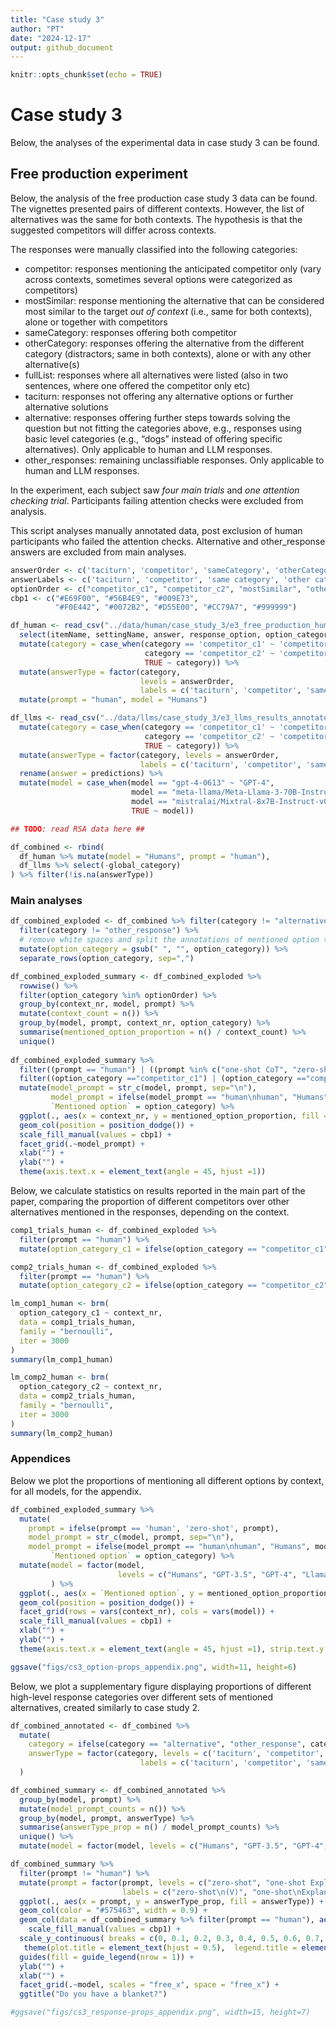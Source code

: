 ```yaml
---
title: "Case study 3"
author: "PT"
date: "2024-12-17"
output: github_document
---
```


```r
knitr::opts_chunk$set(echo = TRUE)
```

# Case study 3

Below, the analyses of the experimental data in case study 3 can be found.

## Free production experiment

Below, the analysis of the free production case study 3 data can be found. The vignettes presented pairs of different contexts. However, the list of alternatives was the same for both contexts. The hypothesis is that the suggested competitors will differ across contexts.

The responses were manually classified into the following categories: 

* competitor: responses mentioning the anticipated competitor only (vary across contexts, sometimes several options were categorized as competitors)
* mostSimilar: response mentioning the alternative that can be considered most similar to the target _out of context_ (i.e., same for both contexts), alone or together with competitors
* sameCategory: responses offering both competitor
* otherCategory: responses offering the alternative from the different category (distractors; same in both contexts), alone or with any other alternative(s) 
* fullList: responses where all alternatives were listed (also in two sentences, where one offered the competitor only etc)
* taciturn: responses not offering any alternative options or further alternative solutions
* alternative: responses offering further steps towards solving the question but not fitting the categories above, e.g., responses using basic level categories (e.g., "dogs" instead of offering specific alternatives). Only applicable to human and LLM responses.
* other_responses: remaining unclassifiable responses. Only applicable to human and LLM responses.

In the experiment, each subject saw *four main trials* and *one attention checking trial*. Participants failing attention checks were excluded from analysis. 

This script analyses manually annotated data, post exclusion of human participants who failed the attention checks.
Alternative and other_response answers are excluded from main analyses.

```r
answerOrder <- c('taciturn', 'competitor', 'sameCategory', 'otherCategory', 'mostSimilar', 'fullList', 'other_response',  'alternative')
answerLabels <- c('taciturn', 'competitor', 'same category', 'other category', 'most similar', 'exhaustive', 'undefined responses', 'alternative')
optionOrder <- c("competitor_c1", "competitor_c2", "mostSimilar", "otherCategory")
cbp1 <- c("#E69F00", "#56B4E9", "#009E73",
          "#F0E442", "#0072B2", "#D55E00", "#CC79A7", "#999999")

df_human <- read_csv("../data/human/case_study_3/e3_free_production_human_categorized.csv") %>%
  select(itemName, settingName, answer, response_option, option_category, category, context_nr) %>%
  mutate(category = case_when(category == 'competitor_c1' ~ 'competitor',
                              category == 'competitor_c2' ~ 'competitor',
                              TRUE ~ category)) %>%
  mutate(answerType = factor(category, 
                             levels = answerOrder, 
                             labels = c('taciturn', 'competitor', 'same category', 'other category', 'most similar', 'exhaustive', 'undefined responses', 'alternative'))) %>%
  mutate(prompt = "human", model = "Humans")

df_llms <- read_csv("../data/llms/case_study_3/e3_llms_results_annotated.csv") %>%
  mutate(category = case_when(category == 'competitor_c1' ~ 'competitor',
                              category == 'competitor_c2' ~ 'competitor',
                              TRUE ~ category)) %>%
  mutate(answerType = factor(category, levels = answerOrder, 
                             labels = c('taciturn', 'competitor', 'same category', 'other category', 'most similar', 'exhaustive', 'undefined responses', 'alternative'))) %>% 
  rename(answer = predictions) %>%
  mutate(model = case_when(model == "gpt-4-0613" ~ "GPT-4",
                           model == "meta-llama/Meta-Llama-3-70B-Instruct" ~ "Llama-3-70B-Inst.",
                           model == "mistralai/Mixtral-8x7B-Instruct-v0.1" ~ "Mixtral-Inst.",
                           TRUE ~ model))

## TODO: read RSA data here ##

df_combined <- rbind(
  df_human %>% mutate(model = "Humans", prompt = "human"),
  df_llms %>% select(-global_category)
) %>% filter(!is.na(answerType))
```

### Main analyses
```r
df_combined_exploded <- df_combined %>% filter(category != "alternative") %>%
  filter(category != "other_response") %>%
  # remove white spaces and split the annotations of mentioned option types
  mutate(option_category = gsub(" ", "", option_category)) %>%
  separate_rows(option_category, sep=",")

df_combined_exploded_summary <- df_combined_exploded %>%
  rowwise() %>%
  filter(option_category %in% optionOrder) %>%
  group_by(context_nr, model, prompt) %>%
  mutate(context_count = n()) %>%
  group_by(model, prompt, context_nr, option_category) %>%
  summarise(mentioned_option_proportion = n() / context_count) %>%
  unique() 
  
df_combined_exploded_summary %>%
  filter((prompt == "human") | ((prompt %in% c("one-shot CoT", "zero-shot") ) & (model == "Mixtral-Inst.")  )) %>%
  filter((option_category =="competitor_c1") | (option_category =="competitor_c2")) %>%
  mutate(model_prompt = str_c(model, prompt, sep="\n"),
         model_prompt = ifelse(model_prompt == "human\nhuman", "Humans", model_prompt),
         `Mentioned option` = option_category) %>%
  ggplot(., aes(x = context_nr, y = mentioned_option_proportion, fill = `Mentioned option`)) +
  geom_col(position = position_dodge()) +
  scale_fill_manual(values = cbp1) +
  facet_grid(.~model_prompt) +
  xlab("") +
  ylab("") +
  theme(axis.text.x = element_text(angle = 45, hjust =1))
```

Below, we calculate statistics on results reported in the main part of the paper, comparing the proportion of different competitors over other alternatives mentioned in the responses, depending on the context.

```r
comp1_trials_human <- df_combined_exploded %>% 
  filter(prompt == "human") %>%
  mutate(option_category_c1 = ifelse(option_category == "competitor_c1", 1, 0))

comp2_trials_human <- df_combined_exploded %>% 
  filter(prompt == "human") %>%
  mutate(option_category_c2 = ifelse(option_category == "competitor_c2", 1, 0))

lm_comp1_human <- brm(
  option_category_c1 ~ context_nr,
  data = comp1_trials_human,
  family = "bernoulli",
  iter = 3000
)
summary(lm_comp1_human)

lm_comp2_human <- brm(
  option_category_c2 ~ context_nr,
  data = comp2_trials_human,
  family = "bernoulli",
  iter = 3000
)
summary(lm_comp2_human)
```

### Appendices

Below we plot the proportions of mentioning all different options by context, for all models, for the appendix. 
```r
df_combined_exploded_summary %>%
  mutate(
    prompt = ifelse(prompt == 'human', 'zero-shot', prompt),
    model_prompt = str_c(model, prompt, sep="\n"),
    model_prompt = ifelse(model_prompt == "human\nhuman", "Humans", model_prompt),
         `Mentioned option` = option_category) %>%
  mutate(model = factor(model, 
                        levels = c("Humans", "GPT-3.5", "GPT-4", "Llama-3-70B-Inst.", "Mixtral-Inst."))
         ) %>%
  ggplot(., aes(x = `Mentioned option`, y = mentioned_option_proportion, fill = prompt)) +
  geom_col(position = position_dodge()) +
  facet_grid(rows = vars(context_nr), cols = vars(model)) +
  scale_fill_manual(values = cbp1) +
  xlab("") +
  ylab("") +
  theme(axis.text.x = element_text(angle = 45, hjust =1), strip.text.y = element_text(angle = 270))

ggsave("figs/cs3_option-props_appendix.png", width=11, height=6)
```

Below, we plot a supplementary figure displaying proportions of different high-level response categories over different sets of mentioned alternatives, created similarly to case study 2.

```r
df_combined_annotated <- df_combined %>%
  mutate(
    category = ifelse(category == "alternative", "other_response", category),
    answerType = factor(category, levels = c('taciturn', 'competitor', 'sameCategory', 'otherCategory', 'mostSimilar', 'fullList', 'other_response'), 
                             labels = c('taciturn', 'competitor', 'same category', 'other category', 'most similar', 'exhaustive', 'undefined responses'))
  )

df_combined_summary <- df_combined_annotated %>%
  group_by(model, prompt) %>%
  mutate(model_prompt_counts = n()) %>%
  group_by(model, prompt, answerType) %>% 
  summarise(answerType_prop = n() / model_prompt_counts) %>% 
  unique() %>%
  mutate(model = factor(model, levels = c("Humans", "GPT-3.5", "GPT-4", "Llama-3-70B-Inst.", "Mixtral-Inst.")))

df_combined_summary %>%
  filter(prompt != "human") %>%
  mutate(prompt = factor(prompt, levels = c("zero-shot", "one-shot Explanation", "one-shot QA", "one-shot CoT"), 
                         labels = c("zero-shot\n(V)", "one-shot\nExplanation\n(I+II+IV+V)", "one-shot\nQA (I+III+IV+V)", "one-shot\nCoT (I-V)"))) %>%
  ggplot(., aes(x = prompt, y = answerType_prop, fill = answerType)) +
  geom_col(color = "#575463", width = 0.9) + 
  geom_col(data = df_combined_summary %>% filter(prompt == "human"), aes(x = prompt, y = answerType_prop, fill = answerType), width = 0.9, color = "#575463") +
    scale_fill_manual(values = cbp1) +
  scale_y_continuous( breaks = c(0, 0.1, 0.2, 0.3, 0.4, 0.5, 0.6, 0.7, 0.8, 0.9, 1)) +
   theme(plot.title = element_text(hjust = 0.5),  legend.title = element_text(size=12), legend.text = element_text(size=12), axis.ticks.x = element_blank(), axis.text.x = element_text(angle = 45, margin = margin(t = 10), size = 12)) +
  guides(fill = guide_legend(nrow = 1)) +
  ylab("") +
  xlab("") +
  facet_grid(.~model, scales = "free_x", space = "free_x") +
  ggtitle("Do you have a blanket?")

#ggsave("figs/cs3_response-props_appendix.png", width=15, height=7)
```


